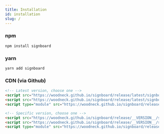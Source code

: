 ```yaml
---
title: Installation
id: installation
slug: /
---
```

### npm

```shell
npm install signboard
```

### yarn

```shell
yarn add signboard
```

### CDN (via Github)
```html
<!-- Latest version, choose one -->
<script src="https://woodneck.github.io/signboard/release/latest/signboard.js" crossorigin="anonymous"></script>
<script src="https://woodneck.github.io/signboard/release/latest/signboard.min.js" crossorigin="anonymous"></script>
<script type="module" src="https://woodneck.github.io/signboard/release/latest/signboard.esm.js" crossorigin="anonymous"></script>

<!-- Specific version, choose one -->
<script src="https://woodneck.github.io/signboard/release/__VERSION__/signboard.js" crossorigin="anonymous"></script>
<script src="https://woodneck.github.io/signboard/release/__VERSION__/signboard.min.js" crossorigin="anonymous"></script>
<script type="module" src="https://woodneck.github.io/signboard/release/__VERSION__/signboard.esm.js" crossorigin="anonymous"></script>
```
